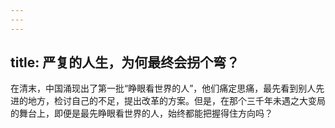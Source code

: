 ```yaml
---
---
---
```

title: 严复的人生，为何最终会拐个弯？
---




在清末，中国涌现出了第一批“睁眼看世界的人”，他们痛定思痛，最先看到别人先进的地方，检讨自己的不足，提出改革的方案。但是，在那个三千年未遇之大变局的舞台上，即便是最先睁眼看世界的人，始终都能把握得住方向吗？